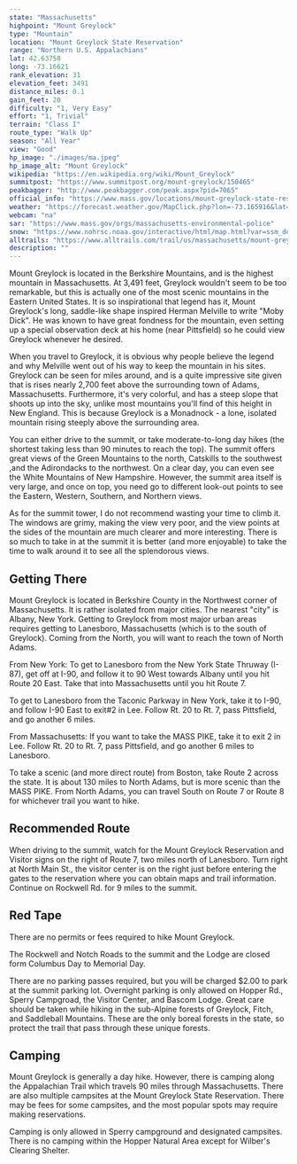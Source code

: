 ```yaml
---
state: "Massachusetts"
highpoint: "Mount Greylock"
type: "Mountain"
location: "Mount Greylock State Reservation"
range: "Northern U.S. Appalachians"
lat: 42.63758
long: -73.16621
rank_elevation: 31
elevation_feet: 3491
distance_miles: 0.1
gain_feet: 20
difficulty: "1, Very Easy"
effort: "1, Trivial"
terrain: "Class I"
route_type: "Walk Up"
season: "All Year"
view: "Good"
hp_image: "./images/ma.jpeg"
hp_image_alt: "Mount Greylock"
wikipedia: "https://en.wikipedia.org/wiki/Mount_Greylock"
summitpost: "https://www.summitpost.org/mount-greylock/150465"
peakbagger: "http://www.peakbagger.com/peak.aspx?pid=7065"
official_info: "https://www.mass.gov/locations/mount-greylock-state-reservation"
weather: "https://forecast.weather.gov/MapClick.php?lon=-73.165916&lat=42.63726"
webcam: "na"
sar: "https://www.mass.gov/orgs/massachusetts-environmental-police"
snow: "https://www.nohrsc.noaa.gov/interactive/html/map.html?var=ssm_depth&min_x=-73.2394821176052&min_y=42.5372604370117&max_x=-73.092350768137&max_y=42.7372604370117&bgvar=dem&shdvar=shading&title=0&width=800&height=450&font=0&lbl=m&palette=0&h_o=0&metric=0&lp=0&no_header=0&snap=1&o7=1&o9=1&o11=1&o13=1"
alltrails: "https://www.alltrails.com/trail/us/massachusetts/mount-greylock-via-bellows-pipe-trail--2"
description: ""
---
```


Mount Greylock is located in the Berkshire Mountains, and is the highest mountain in Massachusetts. At 3,491 feet, Greylock wouldn't seem to be too remarkable, but this is actually one of the most scenic mountains in the Eastern United States. It is so inspirational that legend has it, Mount Greylock's long, saddle-like shape inspired Herman Melville to write "Moby Dick". He was known to have great fondness for the mountain, even setting up a special observation deck at his home (near Pittsfield) so he could view Greylock whenever he desired.

When you travel to Greylock, it is obvious why people believe the legend and why Melville went out of his way to keep the mountain in his sites. Greylock can be seen for miles around, and is a quite impressive site given that is rises nearly 2,700 feet above the surrounding town of Adams, Massachusetts. Furthermore, it's very colorful, and has a steep slope that shoots up into the sky, unlike most mountains you'll find of this height in New England. This is because Greylock is a Monadnock - a lone, isolated mountain rising steeply above the surrounding area.

You can either drive to the summit, or take moderate-to-long day hikes (the shortest taking less than 90 minutes to reach the top). The summit offers great views of the Green Mountains to the north, Catskills to the southwest ,and the Adirondacks to the northwest. On a clear day, you can even see the White Mountains of New Hampshire. However, the summit area itself is very large, and once on top, you need go to different look-out points to see the Eastern, Western, Southern, and Northern views.

As for the summit tower, I do not recommend wasting your time to climb it. The windows are grimy, making the view very poor, and the view points at the sides of the mountain are much clearer and more interesting. There is so much to take in at the summit it is better (and more enjoyable) to take the time to walk around it to see all the splendorous views.

## Getting There
Mount Greylock is located in Berkshire County in the Northwest corner of Massachusetts. It is rather isolated from major cities. The nearest "city" is Albany, New York. Getting to Greylock from most major urban areas requires getting to Lanesboro, Massachusetts (which is to the south of Greylock). Coming from the North, you will want to reach the town of North Adams.

From New York: To get to Lanesboro from the New York State Thruway (I-87), get off at I-90, and follow it to 90 West towards Albany until you hit Route 20 East. Take that into Massachusetts until you hit Route 7.

To get to Lanesboro from the Taconic Parkway in New York, take it to I-90, and follow I-90 East to exit#2 in Lee. Follow Rt. 20 to Rt. 7, pass Pittsfield, and go another 6 miles.

From Massachusetts: If you want to take the MASS PIKE, take it to exit 2 in Lee. Follow Rt. 20 to Rt. 7, pass Pittsfield, and go another 6 miles to Lanesboro.

To take a scenic (and more direct route) from Boston, take Route 2 across the state. It is about 130 miles to North Adams, but is more scenic than the MASS PIKE. From North Adams, you can travel South on Route 7 or Route 8 for whichever trail you want to hike.

## Recommended Route
When driving to the summit, watch for the Mount Greylock Reservation and Visitor signs on the right of Route 7, two miles north of Lanesboro. Turn right at North Main St., the visitor center is on the right just before entering the gates to the reservation where you can obtain maps and trail information. Continue on Rockwell Rd. for 9 miles to the summit.

## Red Tape
There are no permits or fees required to hike Mount Greylock.

The Rockwell and Notch Roads to the summit and the Lodge are closed form Columbus Day to Memorial Day.

There are no parking passes required, but you will be charged $2.00 to park at the summit parking lot. Overnight parking is only allowed on Hopper Rd., Sperry Campgroad, the Visitor Center, and Bascom Lodge. Great care should be taken while hiking in the sub-Alpine forests of Greylock, Fitch, and Saddleball Mountains. These are the only boreal forests in the state, so protect the trail that pass through these unique forests.

## Camping
Mount Greylock is generally a day hike. However, there is camping along the Appalachian Trail which travels 90 miles through Massachusetts. There are also multiple campsites at the Mount Greylock State Reservation. There may be fees for some campsites, and the most popular spots may require making reservations.

Camping is only allowed in Sperry campground and designated campsites. There is no camping within the Hopper Natural Area except for Wilber's Clearing Shelter.
